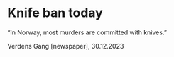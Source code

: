 # Knife ban today

“In Norway, most murders are committed with knives.”

Verdens Gang [newspaper], 30.12.2023

